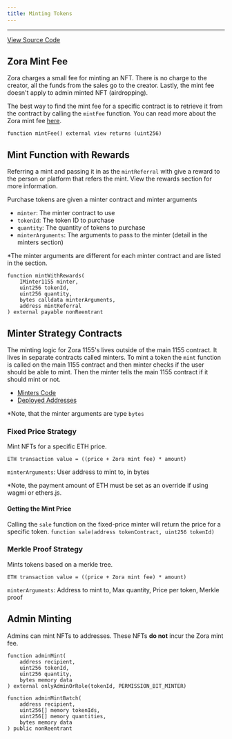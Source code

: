 ```yaml
---
title: Minting Tokens
---
```

---

[View Source Code](https://github.com/ourzora/zora-protocol/blob/main/packages/1155-contracts/src/nft/ZoraCreator1155Impl.sol#L426)

## Zora Mint Fee
Zora charges a small fee for minting an NFT. 
There is no charge to the creator, all the funds from the sales go to the creator.
Lastly, the mint fee doesn't apply to admin minted NFT (airdropping).

The best way to find the mint fee for a specific contract is to retrieve it from the contract by calling the `mintFee` function.
You can read more about the Zora mint fee [here](https://support.zora.co/en/articles/4981037-zora-mint-fees).

`function mintFee() external view returns (uint256)`

## Mint Function with Rewards

Referring a mint and passing it in as the `mintReferral` with give a reward to the person or platform that refers the mint.
View the rewards section for more information.

Purchase tokens are given a minter contract and minter arguments
- `minter`: The minter contract to use
- `tokenId`: The token ID to purchase
- `quantity`: The quantity of tokens to purchase
- `minterArguments`: The arguments to pass to the minter (detail in the minters section)

*The minter arguments are different for each minter contract and are listed in the section.
```
function mintWithRewards(
    IMinter1155 minter,
    uint256 tokenId,
    uint256 quantity,
    bytes calldata minterArguments,
    address mintReferral
) external payable nonReentrant 
```

## Minter Strategy Contracts
The minting logic for Zora 1155's lives outside of the main 1155 contract. 
It lives in separate contracts called minters. 
To mint a token the `mint` function is called on the main 1155 contract and then minter checks if the user should be able to mint.
Then the minter tells the main 1155 contract if it should mint or not.

- [Minters Code](https://github.com/ourzora/zora-protocol/tree/main/packages/1155-contracts/src/minters)
- [Deployed Addresses](https://github.com/ourzora/zora-protocol/tree/main/packages/protocol-deployments/addresses)

*Note, that the minter arguments are type `bytes`

### Fixed Price Strategy 
Mint NFTs for a specific ETH price. 

`ETH transaction value = ((price + Zora mint fee) * amount)`

`minterArguments`: User address to mint to, in bytes

*Note, the payment amount of ETH must be set as an override if using wagmi or ethers.js. 

#### Getting the Mint Price 
Calling the `sale` function on the fixed-price minter will return the price for a specific token.
`function sale(address tokenContract, uint256 tokenId) ` 

### Merkle Proof Strategy
Mints tokens based on a merkle tree.

`ETH transaction value = ((price + Zora mint fee) * amount)`

`minterArguments`: Address to mint to, Max quantity, Price per token, Merkle proof

## Admin Minting

Admins can mint NFTs to addresses. These NFTs **do not** incur the Zora mint fee.

```
function adminMint(
    address recipient, 
    uint256 tokenId, 
    uint256 quantity, 
    bytes memory data
) external onlyAdminOrRole(tokenId, PERMISSION_BIT_MINTER)
```

```
function adminMintBatch(
    address recipient, 
    uint256[] memory tokenIds, 
    uint256[] memory quantities, 
    bytes memory data
) public nonReentrant
```
